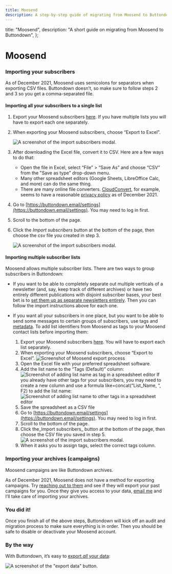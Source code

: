 ```yaml
---
title: Moosend
description: A step-by-step guide of migrating from Moosend to Buttondown
---
```




  title: "Moosend",
  description: "A short guide on migrating from Moosend to Buttondown",
};


# Moosend
        
### Importing your subscribers
<Notice variant="info">
As of December 2021, Moosend uses semicolons for separators when exporting CSV files. Buttondown doesn’t, so make sure to follow steps 2 and 3 so you get a comma-separated file.
</Notice>

#### Importing all your subscribers to a single list

1. Export your Moosend subscribers [here](https://help.moosend.com/hc/en-us/articles/4403031374354-Export-your-subscribers-as-a-CSV-file-). If you have multiple lists you will have to export each one separately.
2. When exporting your Moosend subscribers, choose “Export to Excel”.

    ![A screenshot of the import subscribers modal.](/images/import-subscribers.png)

3. After downloading the Excel file, convert it to CSV. Here are a few ways to do that:

    - Open the file in Excel, select “File” > “Save As” and choose “CSV” from the "Save as type" drop-down menu.
    - Many other spreadsheet editors (Google Sheets, LibreOffice Calc, and more) can do the same thing.
    - There are many online file converters. [CloudConvert](https://cloudconvert.com/xlsx-to-csv), for example, seems to have a reasonable [privacy policy](https://cloudconvert.com/privacy) as of December 2021.

4. Go to [https://buttondown.email/settings](https://buttondown.email/settings). You may need to log in first.
5. Scroll to the bottom of the page.
6. Click the _Import subscribers_ button at the bottom of the page, then choose the csv file you created in step&nbsp;3.

    ![A screenshot of the import subscribers modal.](/images/import-subscribers.png)



#### Importing multiple subscriber lists

Moosend allows multiple subscriber lists. There are two ways to group subscribers in Buttondown:

- If you want to be able to completely separate out multiple verticals of a newsletter (and, say, keep track of different archives) or have two entirely different publications with disjoint subscriber bases, your best bet is to [set them up as separate newsletters entirely](https://docs.buttondown.email/advanced-features/managing-multiple-newsletters). Then you can follow the import instructions above for each one.
- If you want all your subscribers in one place, but you want to be able to send some messages to certain groups of subscribers, use tags and [metadata](https://docs.buttondown.email/advanced-features/metadata). To add list identifiers from Moosend as tags to your Moosend contact lists before importing them:

   1. Export your Moosend subscribers [here](https://help.moosend.com/hc/en-us/articles/4403031374354-Export-your-subscribers-as-a-CSV-file-). You will have to export each list separately.
   2. When exporting your Moosend subscribers, choose “Export to Excel”.
   ![Screenshot of Moosend export process](/images/migration-guides/moosend-export.png)
   3. Open the Excel file with your preferred spreadsheet software.
   4. Add the list name to the “Tags (Default)” column:
   ![Screenshot of adding list name as tag in a spreadsheet editor](/images/migrationguides/moosend-add-tag.png)
   If you already have other tags for your subscribers, you may need to create a new column and use a formula like=concat(“List_Name, “, F2) to add the list name:
   ![Screenshot of adding list name to other tags in a spreadsheet editor](/images/migration-guides/moosend-add-listname-to-tags.png)
   5. Save the spreadsheet as a CSV file
   6. Go to [https://buttondown.email/settings](https://buttondown.email/settings). You may need to log in first.
   7. Scroll to the bottom of the page.
   8. Click the_Import subscribers_ button at the bottom of the page, then choose the CSV file you saved in step&nbsp;5.
   ![A screenshot of the import subscribers modal.](/images/import-subscribers.png)
   9. When it asks you to assign tags, select the correct tags column.


### Importing your archives (campaigns)
<Notice variant="info">
Moosend campaigns are like Buttondown archives.
</Notice>


As of December 2021, Moosend does not have a method for exporting campaigns. Try [reaching out to them](https://moosend.com/contact-us/support/) and see if they will export your past campaigns for you. Once they give you access to your data, [email me](mailto:justin@buttondown.email) and I’ll take care of importing your archives.


### You did it!

Once you finish all of the above steps, Buttondown will kick off an audit and migration process to make sure everything is in order. Then you should be safe to disable or deactivate your Moosend account.


### By the way

With Buttondown, it’s easy to [export _all_ your data](https://docs.buttondown.email/odds-and-ends/exporting-your-data):

![A screenshot of the "export data" button.](/images/exporting.png)

